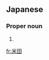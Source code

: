==Japanese==
{{ja-kanjitab|よね|だ}}

===Proper noun===
{{ja-pos|proper|よねだ}}

# {{surname|lang=ja|sort=よねだ}}

[[fr:米田]]